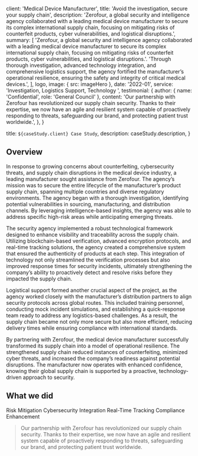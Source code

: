 
  client: 'Medical Device Manufacturer',
  title: 'Avoid the investigation, secure your supply chain',
  description:
    'Zerofour, a global security and intelligence agency collaborated with a leading medical device manufacturer to secure its complex international supply chain, focusing on mitigating risks of counterfeit products, cyber vulnerabilities, and logistical disruptions.',
  summary: [
    'Zerofour, a global security and intelligence agency collaborated with a leading medical device manufacturer to secure its complex international supply chain, focusing on mitigating risks of counterfeit products, cyber vulnerabilities, and logistical disruptions.'. 
'Through thorough investigation, advanced technology integration, and comprehensive logistics support, the agency fortified the manufacturer’s operational resilience, ensuring the safety and integrity of critical medical devices.',
  ],
  logo,
  image: { src: imageHero },
  date: '2022-01',
  service: 'Investigation, Logistics Support, Technology ',
  testimonial: {
    author: { name: 'Confidential', role: 'General Council' },
    content:
      'Our partnership with Zerofour has revolutionized our supply chain security. Thanks to their expertise, we now have an agile and resilient system capable of proactively responding to threats, safeguarding our brand, and protecting patient trust worldwide.',
  },
}

  title: `${caseStudy.client} Case Study`,
  description: caseStudy.description,
}

## Overview

In response to growing concerns about counterfeiting, cybersecurity threats, and supply chain disruptions in the medical device industry, a leading manufacturer sought assistance from Zerofour. The agency’s mission was to secure the entire lifecycle of the manufacturer’s product supply chain, spanning multiple countries and diverse regulatory environments. The agency began with a thorough investigation, identifying potential vulnerabilities in sourcing, manufacturing, and distribution channels. By leveraging intelligence-based insights, the agency was able to address specific high-risk areas while anticipating emerging threats.

The security agency implemented a robust technological framework designed to enhance visibility and traceability across the supply chain. Utilizing blockchain-based verification, advanced encryption protocols, and real-time tracking solutions, the agency created a comprehensive system that ensured the authenticity of products at each step. This integration of technology not only streamlined the verification processes but also improved response times for security incidents, ultimately strengthening the company’s ability to proactively detect and resolve risks before they impacted the supply chain.

Logistical support formed another crucial aspect of the project, as the agency worked closely with the manufacturer’s distribution partners to align security protocols across global routes. This included training personnel, conducting mock incident simulations, and establishing a quick-response team ready to address any logistics-based challenges. As a result, the supply chain became not only more secure but also more efficient, reducing delivery times while ensuring compliance with international standards.

By partnering with Zerofour, the medical device manufacturer successfully transformed its supply chain into a model of operational resilience. The strengthened supply chain reduced instances of counterfeiting, minimized cyber threats, and increased the company’s readiness against potential disruptions. The manufacturer now operates with enhanced confidence, knowing their global supply chain is supported by a proactive, technology-driven approach to security.

## What we did

<TagList>
  <TagListItem>Risk Mitigation</TagListItem>
  <TagListItem>Cybersecurity Integration</TagListItem>
  <TagListItem>Real-Time Tracking</TagListItem>
  <TagListItem>Compliance Enhancement</TagListItem>
</TagList>

<Blockquote
  author={{ name: 'Confidential', role: 'General Council' }}
  image={{ src: imageDebraFiscal }}
>
  Our partnership with Zerofour has revolutionized our supply chain security. Thanks to their expertise, we now have an agile and resilient system capable of proactively responding to threats, safeguarding our brand, and protecting patient trust worldwide.
</Blockquote>

<StatList>
  <StatListItem value="75%" label="Reduction in courterfeits" />
  <StatListItem value="35%" label="Faster response times" />
  <StatListItem value="2x" label="Increase in visibility" />
  <StatListItem value="$1.2MM" label="Annual cost savings" />
</StatList>
